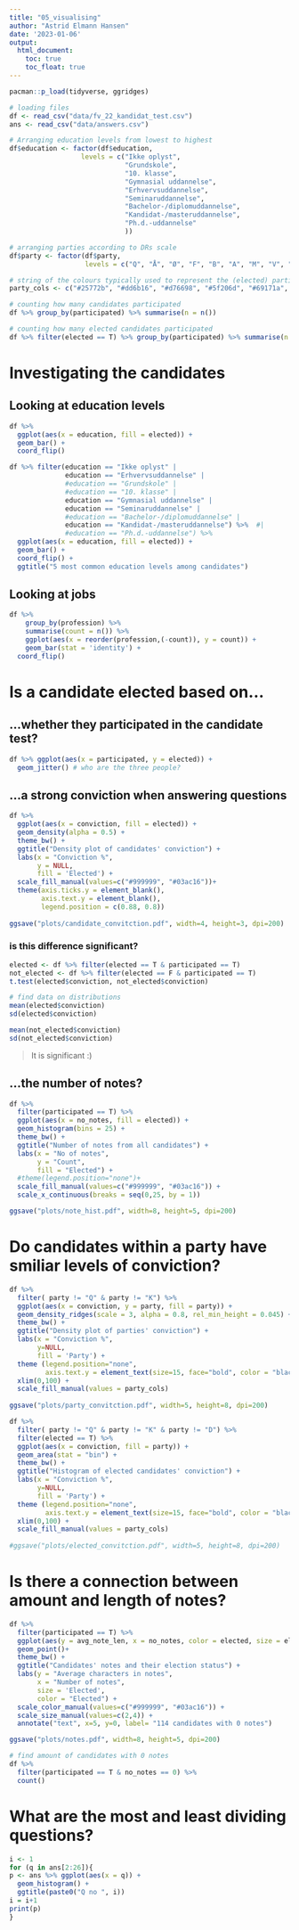 ```yaml
---
title: "05_visualising"
author: "Astrid Elmann Hansen"
date: '2023-01-06'
output:
  html_document:
    toc: true
    toc_float: true
---
```


```r
pacman::p_load(tidyverse, ggridges)

# loading files
df <- read_csv("data/fv_22_kandidat_test.csv")
ans <- read_csv("data/answers.csv")

# Arranging education levels from lowest to highest
df$education <- factor(df$education,
                  levels = c("Ikke oplyst", 
                             "Grundskole", 
                             "10. klasse",
                             "Gymnasial uddannelse",                             
                             "Erhvervsuddannelse",
                             "Seminaruddannelse",
                             "Bachelor-/diplomuddannelse",
                             "Kandidat-/masteruddannelse",
                             "Ph.d.-uddannelse"
                             ))

# arranging parties according to DRs scale
df$party <- factor(df$party, 
                   levels = c("Q", "Å", "Ø", "F", "B", "A", "M", "V", "C","O", "D", "I", "Æ", "K"))

# string of the colours typically used to represent the (elected) parties.
party_cols <- c("#25772b", "#dd6b16", "#d76698", "#5f206d", "#69171a", "#a475c8", "#1d3151", "#8fa61d", "#ffbd31", "#14696c", "#35a4b0", "#6581c7")

# counting how many candidates participated
df %>% group_by(participated) %>% summarise(n = n())

# counting how many elected candidates participated
df %>% filter(elected == T) %>% group_by(participated) %>% summarise(n = n())
```

# Investigating the candidates
## Looking at education levels

```r
df %>% 
  ggplot(aes(x = education, fill = elected)) + 
  geom_bar() +
  coord_flip()
```

```r
df %>% filter(education == "Ikke oplyst" |
              education == "Erhvervsuddannelse" |
              #education == "Grundskole" |
              #education == "10. klasse" |
              education == "Gymnasial uddannelse" |
              education == "Seminaruddannelse" |
              #education == "Bachelor-/diplomuddannelse" |
              education == "Kandidat-/masteruddannelse") %>%  #|
              #education == "Ph.d.-uddannelse") %>% 
  ggplot(aes(x = education, fill = elected)) + 
  geom_bar() +
  coord_flip() +
  ggtitle("5 most common education levels among candidates")
```

## Looking at jobs
```r
df %>% 
	group_by(profession) %>% 
	summarise(count = n()) %>% 
	ggplot(aes(x = reorder(profession,(-count)), y = count)) + 
	geom_bar(stat = 'identity') +
  coord_flip() 
```


# Is a candidate elected based on...
## ...whether they participated in the candidate test?
```r
df %>% ggplot(aes(x = participated, y = elected)) +
  geom_jitter() # who are the three people?
```

## ...a strong conviction when answering questions
```r
df %>% 
  ggplot(aes(x = conviction, fill = elected)) +
  geom_density(alpha = 0.5) +
  theme_bw() +
  ggtitle("Density plot of candidates' conviction") +
  labs(x = "Conviction %",
       y = NULL,
       fill = 'Elected') +
  scale_fill_manual(values=c("#999999", "#03ac16"))+
  theme(axis.ticks.y = element_blank(),
        axis.text.y = element_blank(),
        legend.position = c(0.88, 0.8))
  
ggsave("plots/candidate_convitction.pdf", width=4, height=3, dpi=200)
```
### is this difference significant?
```r
elected <- df %>% filter(elected == T & participated == T)
not_elected <- df %>% filter(elected == F & participated == T)
t.test(elected$conviction, not_elected$conviction)

# find data on distributions
mean(elected$conviction)
sd(elected$conviction)

mean(not_elected$conviction)
sd(not_elected$conviction)
```
> It is significant :)


## ...the number of notes?
```r
df %>% 
  filter(participated == T) %>% 
  ggplot(aes(x = no_notes, fill = elected)) +
  geom_histogram(bins = 25) +
  theme_bw() +
  ggtitle("Number of notes from all candidates") +
  labs(x = "No of notes",
       y = "Count",
       fill = "Elected") +
  #theme(legend.position="none")+
  scale_fill_manual(values=c("#999999", "#03ac16")) +
  scale_x_continuous(breaks = seq(0,25, by = 1))

ggsave("plots/note_hist.pdf", width=8, height=5, dpi=200)
```

# Do candidates within a party have smiliar levels of conviction?

```r
df %>% 
  filter( party != "Q" & party != "K") %>% 
  ggplot(aes(x = conviction, y = party, fill = party)) +
  geom_density_ridges(scale = 3, alpha = 0.8, rel_min_height = 0.045) +
  theme_bw() +
  ggtitle("Density plot of parties' conviction") +
  labs(x = "Conviction %",
       y=NULL,
       fill = 'Party') +
  theme (legend.position="none", 
         axis.text.y = element_text(size=15, face="bold", color = "black"))+
  xlim(0,100) +
  scale_fill_manual(values = party_cols)
  
ggsave("plots/party_convitction.pdf", width=5, height=8, dpi=200)
```

```r
df %>% 
  filter( party != "Q" & party != "K" & party != "D") %>% 
  filter(elected == T) %>% 
  ggplot(aes(x = conviction, fill = party)) +
  geom_area(stat = "bin") +
  theme_bw() +
  ggtitle("Histogram of elected candidates' conviction") +
  labs(x = "Conviction %",
       y=NULL,
       fill = 'Party') +
  theme (legend.position="none", 
         axis.text.y = element_text(size=15, face="bold", color = "black"))+
  xlim(0,100) +
  scale_fill_manual(values = party_cols) 
  
#ggsave("plots/elected_convitction.pdf", width=5, height=8, dpi=200)
```

# Is there a connection between amount and length of notes?
```r
df %>% 
  filter(participated == T) %>% 
  ggplot(aes(y = avg_note_len, x = no_notes, color = elected, size = elected)) +
  geom_point()+
  theme_bw() +
  ggtitle("Candidates' notes and their election status") +
  labs(y = "Average characters in notes",
       x = "Number of notes",
       size = 'Elected',
       color = "Elected") +
  scale_color_manual(values=c("#999999", "#03ac16")) +
  scale_size_manual(values=c(2,4)) +
  annotate("text", x=5, y=0, label= "114 candidates with 0 notes") 

ggsave("plots/notes.pdf", width=8, height=5, dpi=200)

# find amount of candidates with 0 notes
df %>% 
  filter(participated == T & no_notes == 0) %>% 
  count()
```


# What are the most and least dividing questions?

```r
i <- 1
for (q in ans[2:26]){
p <- ans %>% ggplot(aes(x = q)) + 
  geom_histogram() +
  ggtitle(paste0("Q no ", i)) 
i = i+1
print(p)
}
```




